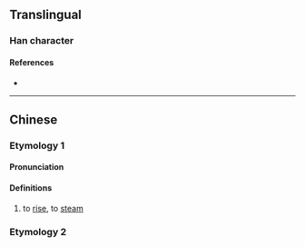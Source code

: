 {{character info/new}}
==Translingual==

===Han character===
{{Han char|rn=86|rad=火|as=07|sn=11|four=92847|canj=FBND,XFBND|ids=⿰火孚}}

====References====
* {{Han ref|kx=0671.120|dkj=19039|dj=1080.090|hdz=32205.060|uh=70F0|ud=28912|bh=D64E|bd=54862}}

----

==Chinese==
{{zh-forms}}

===Etymology 1===
====Pronunciation====
{{zh-pron
|m=fú
|c=fau4
|mc=y
|oc=y
|ma=
|cat=v
}}

====Definitions====
{{zh-hanzi}}

# to [[rise]], to [[steam]]

===Etymology 2===
{{zh-see|庖|a}}